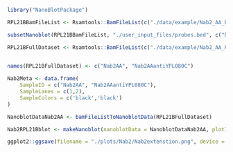 ```r
library("NanoBlotPackage")
```

```r
RPL21BBamFileList <- Rsamtools::BamFileList(c("./data/example/Nab2_AA_RPL21B_Exon2.bam"))

subsetNanoblot(RPL21BBamFileList, "./user_input_files/probes.bed", c("RPL21B_Exon2"), targetAntiProbes = c("YPL080C"))

RPL21BFullDataset <- Rsamtools::BamFileList(c("./data/example/Nab2_AA_RPL21B_Exon2.bam",
																							"./temp/Nab2_AA_RPL21B_Exon2_RPL21B_Exon2_anti_YPL080C.bam"))

names(RPL21BFullDataset) <- c("Nab2AA", "Nab2AAantiYPL080C")
```

```r

Nab2Meta <- data.frame(
	SampleID = c("Nab2AA", "Nab2AAantiYPL080C"),
	SampleLanes = c(1,2),
	SampleColors = c('black','black')
)

NanoblotDataNab2AA <- bamFileListToNanoblotData(RPL21BFullDataset)

Nab2RPL21Bblot <- makeNanoblot(nanoblotData = NanoblotDataNab2AA, plotInfo = Nab2Meta, blotType = "blot", plotTitle = "RPL21B")

ggplot2::ggsave(filename = "./plots/Nab2/Nab2extenstion.png", device = "png", units = "in", height = 4, width = 2)
```

